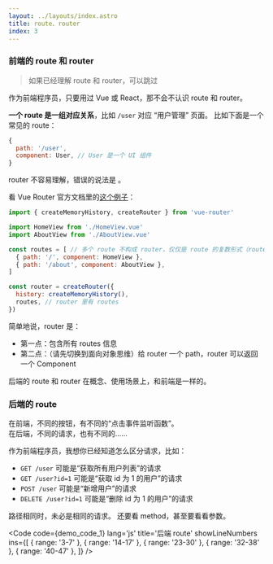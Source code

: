```yaml
---
layout: ../layouts/index.astro
title: route、router
index: 3
---
```



### 前端的 route 和 router

> 如果已经理解 route 和 router，可以跳过

作为前端程序员，只要用过 Vue 或 React，那不会不认识 route 和 router。

**一个 route 是一组对应关系**，比如 `/user` 对应 “用户管理” 页面。
比如下面是一个常见的 route：
``` js
{
  path: '/user',
  component: User, // User 是一个 UI 组件
}
```

router 不容易理解，错误的说法是 <Wrong content='多组 route（对应关系）构成 router' />。

看 Vue Router 官方文档里的[这个例子](https://router.vuejs.org/guide/#Creating-the-router-instance)：
``` js
import { createMemoryHistory, createRouter } from 'vue-router'

import HomeView from './HomeView.vue'
import AboutView from './AboutView.vue'

const routes = [ // 多个 route 不构成 router，仅仅是 route 的复数形式（route -> routes）
  { path: '/', component: HomeView },
  { path: '/about', component: AboutView },
]

const router = createRouter({
  history: createMemoryHistory(),
  routes, // router 里有 routes
})
```

简单地说，router 是：
+ 第一点：包含所有 routes 信息
+ 第二点：（请先切换到面向对象思维）给 router 一个 path，router 可以返回一个 Component

后端的 route 和 router 在概念、使用场景上，和前端是一样的。

### 后端的 route
在前端，不同的按钮，有不同的“点击事件监听函数”。  
在后端，不同的请求，也有不同的……

作为前端程序员，我想你已经知道怎么区分请求，比如：
+ `GET /user` 可能是“获取所有用户列表”的请求
+ `GET /user?id=1` 可能是“获取 id 为 1 的用户”的请求
+ `POST /user` 可能是“新增用户”的请求
+ `DELETE /user?id=1` 可能是“删除 id 为 1 的用户”的请求

路径相同时，未必是相同的请求。
还要看 method，甚至要看看参数。

<Code
  code={demo_code_1}
  lang='js'
  title='后端 route'
  showLineNumbers
  ins={[
    { range: '3-7' },
    { range: '14-17' },
    { range: '23-30' },
    { range: '32-38' },
    { range: '40-47' },
  ]}
/>

